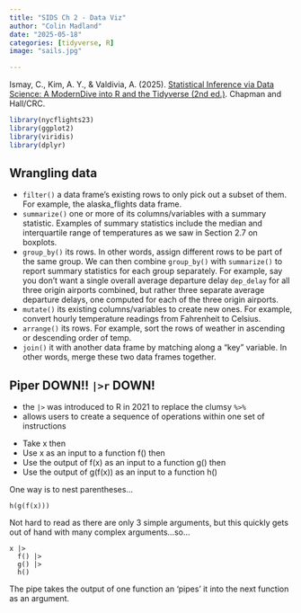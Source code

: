 ```yaml
---
title: "SIDS Ch 2 - Data Viz"
author: "Colin Madland"
date: "2025-05-18"
categories: [tidyverse, R]
image: "sails.jpg"

---
```


::: {.callout}

Ismay, C., Kim, A. Y., & Valdivia, A. (2025). [Statistical Inference via Data Science: A ModernDive into R and the Tidyverse (2nd ed.)](https://moderndive.com/v2/). Chapman and Hall/CRC. 
:::



```r
library(nycflights23)
library(ggplot2)
library(viridis)
library(dplyr)
```

## Wrangling data

- `filter()` a data frame’s existing rows to only pick out a subset of them. For example, the alaska_flights data frame.
- `summarize()` one or more of its columns/variables with a summary statistic. Examples of summary statistics include the median and interquartile range of temperatures as we saw in Section 2.7 on boxplots.
- `group_by()` its rows. In other words, assign different rows to be part of the same group. We can then combine `group_by()` with `summarize()` to report summary statistics for each group separately. For example, say you don’t want a single overall average departure delay `dep_delay` for all three origin airports combined, but rather three separate average departure delays, one computed for each of the three origin airports.
- `mutate()` its existing columns/variables to create new ones. For example, convert hourly temperature readings from Fahrenheit to Celsius.
- `arrange()` its rows. For example, sort the rows of weather in ascending or descending order of temp.
- `join()` it with another data frame by matching along a “key” variable. In other words, merge these two data frames together.

## Piper DOWN!! `|>r` DOWN!

- the `|>` was introduced to R in 2021 to replace the clumsy `%>%`
- allows users to create a sequence of operations within one set of instructions

::: {.callout}
- Take x then
- Use x as an input to a function f() then
- Use the output of f(x) as an input to a function g() then
- Use the output of g(f(x)) as an input to a function h()
:::

One way is to nest parentheses...

`h(g(f(x)))`

Not hard to read as there are only 3 simple arguments, but this quickly gets out of hand with many complex arguments...so...

```
x |> 
  f() |> 
  g() |> 
  h()
  ```

The pipe takes the output of one function an 'pipes' it into the next function as an argument.


